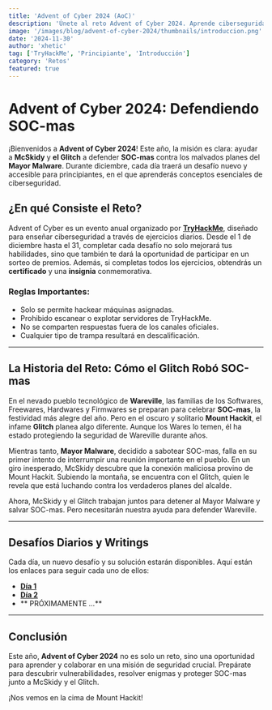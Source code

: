 ```yaml
---
title: 'Advent of Cyber 2024 (AoC)'
description: 'Únete al reto Advent of Cyber 2024. Aprende ciberseguridad con ejercicios festivos y principiantes.'
image: '/images/blog/advent-of-cyber-2024/thumbnails/introduccion.png'
date: '2024-11-30'
author: 'xhetic'
tag: ['TryHackMe', 'Principiante', 'Introducción']
category: 'Retos'
featured: true
---
```


# Advent of Cyber 2024: Defendiendo SOC-mas

¡Bienvenidos a **Advent of Cyber 2024**! Este año, la misión es clara: ayudar a **McSkidy** y **el Glitch** a defender **SOC-mas** contra los malvados planes del **Mayor Malware**. Durante diciembre, cada día traerá un desafío nuevo y accesible para principiantes, en el que aprenderás conceptos esenciales de ciberseguridad.

## ¿En qué Consiste el Reto?

Advent of Cyber es un evento anual organizado por [**TryHackMe**](https://tryhackme.com/r/room/adventofcyber2024), diseñado para enseñar ciberseguridad a través de ejercicios diarios. Desde el 1 de diciembre hasta el 31, completar cada desafío no solo mejorará tus habilidades, sino que también te dará la oportunidad de participar en un sorteo de premios. Además, si completas todos los ejercicios, obtendrás un **certificado** y una **insignia** conmemorativa.

### **Reglas Importantes:**

- Solo se permite hackear máquinas asignadas.
- Prohibido escanear o explotar servidores de TryHackMe.
- No se comparten respuestas fuera de los canales oficiales.
- Cualquier tipo de trampa resultará en descalificación.

---

## La Historia del Reto: **Cómo el Glitch Robó SOC-mas**

En el nevado pueblo tecnológico de **Wareville**, las familias de los Softwares, Freewares, Hardwares y Firmwares se preparan para celebrar **SOC-mas**, la festividad más alegre del año. Pero en el oscuro y solitario **Mount Hackit**, el infame **Glitch** planea algo diferente. Aunque los Wares lo temen, él ha estado protegiendo la seguridad de Wareville durante años.

Mientras tanto, **Mayor Malware**, decidido a sabotear SOC-mas, falla en su primer intento de interrumpir una reunión importante en el pueblo. En un giro inesperado, McSkidy descubre que la conexión maliciosa provino de Mount Hackit. Subiendo la montaña, se encuentra con el Glitch, quien le revela que está luchando contra los verdaderos planes del alcalde.

Ahora, McSkidy y el Glitch trabajan juntos para detener al Mayor Malware y salvar SOC-mas. Pero necesitarán nuestra ayuda para defender Wareville.

---

## Desafíos Diarios y Writings

Cada día, un nuevo desafío y su solución estarán disponibles. Aquí están los enlaces para seguir cada uno de ellos:

- **[Día 1](/blog/aoc-1)**
- **[Día 2](/blog/aoc-2)**
- ** PRÓXIMAMENTE ...**

---

## Conclusión

Este año, **Advent of Cyber 2024** no es solo un reto, sino una oportunidad para aprender y colaborar en una misión de seguridad crucial. Prepárate para descubrir vulnerabilidades, resolver enigmas y proteger SOC-mas junto a McSkidy y el Glitch.

¡Nos vemos en la cima de Mount Hackit!
